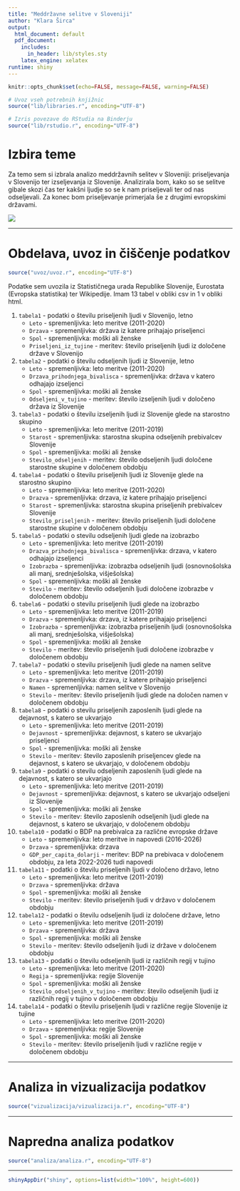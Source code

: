 ```yaml
---
title: "Meddržavne selitve v Sloveniji"
author: "Klara Širca"
output:
  html_document: default
  pdf_document:
    includes:
      in_header: lib/styles.sty
    latex_engine: xelatex
runtime: shiny
---
```


```r
knitr::opts_chunk$set(echo=FALSE, message=FALSE, warning=FALSE)

# Uvoz vseh potrebnih knjižnic
source("lib/libraries.r", encoding="UTF-8")
```

```r
# Izris povezave do RStudia na Binderju
source("lib/rstudio.r", encoding="UTF-8")
```

# Izbira teme
Za temo sem si izbrala analizo meddržavnih selitev v Sloveniji: priseljevanja v Slovenijo ter izseljevanja iz Slovenije. Analizirala bom, kako so se selitve gibale skozi čas ter kakšni ljudje so se k nam priseljevali ter od nas odseljevali. Za konec bom priseljevanje primerjala še z drugimi evropskimi državami.

![](slike/migracija.jpg)

***

# Obdelava, uvoz in čiščenje podatkov

```r
source("uvoz/uvoz.r", encoding="UTF-8")
```

Podatke sem uvozila iz Statističnega urada Republike Slovenije, Eurostata (Evropska statistika) ter Wikipedije. Imam 13 tabel v obliki csv in 1 v obliki html.

1. `tabela1` - podatki o številu priseljenih ljudi v Slovenijo, letno
    - `Leto` - spremenljivka: leto meritve (2011-2020)
    - `Drzava` - spremenljivka: država iz katere prihajajo priseljenci
    - `Spol` - spremenljivka: moški ali ženske
    - `Priseljeni_iz_tujine` - meritev: število priseljenih ljudi iz določene države v Slovenijo
    
2. `tabela2` - podatki o številu odseljenih ljudi iz Slovenije, letno
    - `Leto` - spremenljivka: leto meritve (2011-2020)
    - `Drzava_prihodnjega_bivalisca` - spremenljivka: država v katero odhajajo  izseljenci
    - `Spol` - spremenljivka: moški ali ženske
    - `Odseljeni_v_tujino` - meritev: število izseljenih ljudi v določeno država iz Slovenije

3. `tabela3` - podatki o številu izseljenih ljudi iz Slovenije glede na starostno skupino
    - `Leto` - spremenljivka: leto meritve (2011-2019)
    - `Starost` - spremenljivka: starostna skupina odseljenih prebivalcev Slovenije
    - `Spol` - spremenljivka: moški ali ženske
    - `Stevilo_odseljenih` - meritev: število odseljenih ljudi določene starostne skupine v določenem obdobju
    
    
4. `tabela4` - podatki o številu priseljenih ljudi iz Slovenije glede na starostno skupino
    - `Leto` - spremenljivka: leto meritve (2011-2020)
    - `Drazva` - spremenljivka: drzava, iz katere prihajajo priseljenci
    - `Starost` - spremenljivka: starostna skupina priseljenih prebivalcev Slovenije
    - `Stevilo_priseljenih` - meritev: število priseljenih ljudi določene starostne skupine v določenem obdobju   
    
5. `tabela5` - podatki o stevilu odseljenih ljudi glede na izobrazbo
    - `Leto` - spremenljivka: leto meritve (2011-2019)
    - `Drazva_prihodnjega_bivalisca` - spremenljivka: drzava, v katero odhajajo izseljenci
    - `Izobrazba` - spremenljivka: izobrazba odseljenih ljudi (osnovnošolska ali manj, srednješolska, višješolska)
    - `Spol` - spremenljivka: moški ali ženske
    - `Stevilo` - meritev: število odseljenih ljudi določene izobrazbe v določenem obdobju    
    

6. `tabela6` - podatki o stevilu priseljenih ljudi glede na izobrazbo
    - `Leto` - spremenljivka: leto meritve (2011-2019)
    - `Drazva` - spremenljivka: drzava, iz katere prihajajo priseljenci
    - `Izobrazba` - spremenljivka: izobrazba priseljenih ljudi (osnovnošolska ali manj, srednješolska, višješolska)
    - `Spol` - spremenljivka: moški ali ženske
    - `Stevilo` - meritev: število priseljenih ljudi določene izobrazbe v določenem obdobju   

7. `tabela7` - podatki o stevilu priseljenih ljudi glede na namen selitve
    - `Leto` - spremenljivka: leto meritve (2011-2019)
    - `Drazva` - spremenljivka: drzava, iz katere prihajajo priseljenci
    - `Namen` - spremenljivka: namen selitve v Slovenijo
    - `Stevilo` - meritev: število priseljenih ljudi glede na določen namen v določenem obdobju
    

8. `tabela8` - podatki o stevilu priseljenih zaposlenih ljudi glede na dejavnost, s katero se ukvarjajo
    - `Leto` - spremenljivka: leto meritve (2011-2019)
    - `Dejavnost` - spremenljivka: dejavnost, s katero se ukvarjajo priseljenci
    - `Spol` - spremenljivka: moški ali ženske
    - `Stevilo` - meritev: število zaposlenih priseljencev glede na dejavnost, s katero se ukvarjajo, v določenem obdobju
    
9. `tabela9` - podatki o stevilu odseljenih zaposlenih ljudi glede na dejavnost, s katero se ukvarjajo
    - `Leto` - spremenljivka: leto meritve (2011-2019)
    - `Dejavnost` - spremenljivka: dejavnost, s katero se ukvarjajo odseljeni iz Slovenije
    - `Spol` - spremenljivka: moški ali ženske
    - `Stevilo` - meritev: število zaposlenih odseljenih ljudi glede na dejavnost, s katero se ukvarjajo, v določenem obdobju  
    

10. `tabela10` - podatki o BDP na prebivalca za različne evropske države
    - `Leto` - spremenljivka: leto meritve in napovedi (2016-2026)
    - `Drzava` - spremenljivka: drzava
    - `GDP_per_capita_dolarji` - meritev: BDP na prebivaca v določenem obdobju, za leta 2022-2026 tudi napovedi
    
11. `tabela11` - podatki o številu priseljenih ljudi v določeno državo, letno
    - `Leto` - spremenljivka: leto meritve (2011-2019)
    - `Drzava` - spremenljivka: država
    - `Spol` - spremenljivka: moški ali ženske
    - `Stevilo` - meritev: število priseljenih ljudi v državo v določenem obdobju
    
12. `tabela12` - podatki o številu odseljenih ljudi iz določene države, letno
    - `Leto` - spremenljivka: leto meritve (2011-2019)
    - `Drzava` - spremenljivka: država
    - `Spol` - spremenljivka: moški ali ženske
    - `Stevilo` - meritev: število odseljenih ljudi iz države v določenem obdobju

13. `tabela13` - podatki o številu odseljenih ljudi iz različnih regij v tujino
    - `Leto` - spremenljivka: leto meritve (2011-2020)
    - `Regija` - spremenljivka: regije Slovenije
    - `Spol` - spremenljivka: moški ali ženske
    - `Stevilo_odseljenih_v_tujino` - meritev: število odseljenih ljudi iz različnih regij v tujino v določenem obdobju

14. `tabela14` - podatki o številu priseljenih ljudi v različne regije Slovenije iz tujine
    - `Leto` - spremenljivka: leto meritve (2011-2020)
    - `Drzava` - spremenljivka: regije Slovenije
    - `Spol` - spremenljivka: moški ali ženske
    - `Stevilo` - meritev: število priseljenih ljudi v različne regije v določenem obdobju
  
***

# Analiza in vizualizacija podatkov

```r
source("vizualizacija/vizualizacija.r", encoding="UTF-8")
```


***

# Napredna analiza podatkov

```r
source("analiza/analiza.r", encoding="UTF-8")
```


***

```r
shinyAppDir("shiny", options=list(width="100%", height=600))
```
